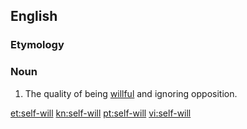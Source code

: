 ==English==

===Etymology===
{{prefix|self|will}}

===Noun===
{{en-noun|-}}

# The quality of being [[willful]] and ignoring opposition.

[[et:self-will]]
[[kn:self-will]]
[[pt:self-will]]
[[vi:self-will]]